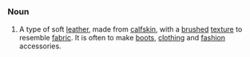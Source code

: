 =={{En}}==
===Noun===
# A type of soft [[leather]], made from [[calfskin]], with a [[brushed]] [[texture]] to resemble [[fabric]]. It is often to make [[boots]], [[clothing]] and [[fashion]] accessories.